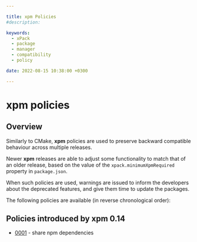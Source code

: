 ```yaml
---

title: xpm Policies
#description:

keywords:
  - xPack
  - package
  - manager
  - compatibility
  - policy

date: 2022-08-15 10:38:00 +0300

---
```


# xpm policies

## Overview

Similarly to CMake, **xpm** policies are used to preserve backward compatible
behaviour across multiple releases.

Newer **xpm** releases are able to adjust some
functionality to match that of an older release, based on the
value of the `xpack.minimumXpmRequired` property in `package.json`.

When such policies are used, warnings are issued to inform the
developers about the deprecated features, and give them time to update
the packages.

The following policies are available (in reverse chronological order):

## Policies introduced by xpm 0.14

- [0001](./0001/) - share npm dependencies

